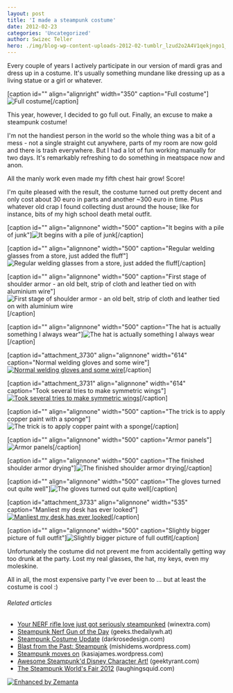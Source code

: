 ```yaml
---
layout: post
title: 'I made a steampunk costume'
date: 2012-02-23
categories: 'Uncategorized'
author: Swizec Teller
hero: ./img/blog-wp-content-uploads-2012-02-tumblr_lzud2o2A4V1qekjngo1_5003.jpg
---
```

Every couple of years I actively participate in our version of mardi gras and dress up in a costume. It's usually something mundane like dressing up as a living statue or a girl or whatever.



\[caption id="" align="alignright" width="350" caption="Full costume"]![Full costume](./img/blog-wp-content-uploads-2012-02-tumblr_lzud2o2A4V1qekjngo1_5003.jpg "Full costume")\[/caption]



This year, however, I decided to go full out. Finally, an excuse to make a steampunk costume!



I'm not the handiest person in the world so the whole thing was a bit of a mess - not a single straight cut anywhere, parts of my room are now gold and there is trash everywhere. But I had a lot of fun working manually for two days. It's remarkably refreshing to do something in meatspace now and anon.



All the manly work even made my fifth chest hair grow! Score!



I'm quite pleased with the result, the costume turned out pretty decent and only cost about 30 euro in parts and another ~300 euro in time. Plus whatever old crap I found collecting dust around the house; like for instance, bits of my high school death metal outfit.



\[caption id="" align="alignnone" width="500" caption="It begins with a pile of junk"]![It begins with a pile of junk](./img/blog-wp-content-uploads-2012-02-tumblr_lzpj40CCuq1qekjngo1_5005.jpg "It begins with a pile of junk")\[/caption]



\[caption id="" align="alignnone" width="500" caption="Regular welding glasses from a store, just added the fluff"]![Regular welding glasses from a store, just added the fluff](./img/blog-wp-content-uploads-2012-02-tumblr_lzpnlcFYDv1qekjngo1_5004.jpg "Regular welding glasses from a store, just added the fluff")\[/caption]



\[caption id="" align="alignnone" width="500" caption="First stage of shoulder armor - an old belt, strip of cloth and leather tied on with aluminium wire"]![First stage of shoulder armor - an old belt, strip of cloth and leather tied on with aluminium wire](./img/blog-wp-content-uploads-2012-02-tumblr_lzpv4nKIQy1qekjngo1_5004.jpg "First stage of shoulder armor - an old belt, strip of cloth and leather tied on with aluminium wire")\[/caption]



\[caption id="" align="alignnone" width="500" caption="The hat is actually something I always wear"]![The hat is actually something I always wear](./img/blog-wp-content-uploads-2012-02-tumblr_lzqox0thrJ1qekjngo1_5004.jpg "The hat is actually something I always wear")\[/caption]



\[caption id="attachment_3730" align="alignnone" width="614" caption="Normal welding gloves and some wire"][![Normal welding gloves and some wire](./img/blog-wp-content-uploads-2012-02-photo1-1024x764.jpg "Normal welding gloves and some wire")](http://swizec.com/blog/wp-content/uploads/2012/02/photo1.jpg)\[/caption]



\[caption id="attachment_3731" align="alignnone" width="614" caption="Took several tries to make symmetric wings"][![Took several tries to make symmetric wings](./img/blog-wp-content-uploads-2012-02-photo-13-1024x764.jpg "Took several tries to make symmetric wings")](http://swizec.com/blog/wp-content/uploads/2012/02/photo-13.jpg)\[/caption]



\[caption id="" align="alignnone" width="500" caption="The trick is to apply copper paint with a sponge"]![The trick is to apply copper paint with a sponge](./img/blog-wp-content-uploads-2012-02-tumblr_lzqwrcTn2l1qekjngo1_5004.jpg "The trick is to apply copper paint with a sponge")\[/caption]



\[caption id="" align="alignnone" width="500" caption="Armor panels"]![Armor panels](./img/blog-wp-content-uploads-2012-02-tumblr_lzr07u1kEI1qekjngo1_5004.jpg "Armor panels")\[/caption]



\[caption id="" align="alignnone" width="500" caption="The finished shoulder armor drying"]![The finished shoulder armor drying ](./img/blog-wp-content-uploads-2012-02-tumblr_lzr4m789651qekjngo1_5004.jpg "The finished shoulder armor drying ")\[/caption]



\[caption id="" align="alignnone" width="500" caption="The gloves turned out quite well"]![The gloves turned out quite well](./img/blog-wp-content-uploads-2012-02-tumblr_lzr80yr3Lq1qekjngo1_5004.jpg "The gloves turned out quite well")\[/caption]



\[caption id="attachment_3733" align="alignnone" width="535" caption="Manliest my desk has ever looked"][![Manliest my desk has ever looked](./img/blog-wp-content-uploads-2012-02-photo-22-764x1024.jpg "Manliest my desk has ever looked")](http://swizec.com/blog/wp-content/uploads/2012/02/photo-22.jpg)\[/caption]



\[caption id="" align="alignnone" width="500" caption="Slightly bigger picture of full outfit"]![Slightly bigger picture of full outfit](./img/blog-wp-content-uploads-2012-02-tumblr_lzud2o2A4V1qekjngo1_5003.jpg "Slightly bigger picture of full outfit")\[/caption]



Unfortunately the costume did not prevent me from accidentally getting way too drunk at the party. Lost my real glasses, the hat, my keys, even my moleskine.



All in all, the most expensive party I've ever been to ... but at least the costume is cool :)

###### Related articles

- [Your NERF rifle love just got seriously steampunked](http://www.winextra.com/2012/02/your-nerf-rifle-love-just-got-seriously-steampunked/) (winextra.com)
- [Steampunk Nerf Gun of the Day](http://geeks.thedailywh.at/2012/02/22/steampunk-nerf-gun-of-the-day/) (geeks.thedailywh.at)
- [Steampunk Costume Update](http://darkrosedesign.com/2012/02/15/steampunk-costume-update/) (darkrosedesign.com)
- [Blast from the Past: Steampunk](http://mishidems.wordpress.com/2012/02/21/blast-from-the-past-steampunk/) (mishidems.wordpress.com)
- [Steampunk moves on](http://kasiajames.wordpress.com/2012/01/25/steampunk-moves-on/) (kasiajames.wordpress.com)
- [Awesome Steampunk'd Disney Character Art!](http://geektyrant.com/news/2011/12/19/awesome-steampunkd-disney-character-art.html) (geektyrant.com)
- [The Steampunk World's Fair 2012](http://laughingsquid.com/the-steampunk-worlds-fair-2012/) (laughingsquid.com)

[![Enhanced by Zemanta](http://img.zemanta.com/zemified_e.png?x-id=16f65399-a0a0-445f-a88d-a612c62a3c13)](http://www.zemanta.com/ "Enhanced by Zemanta")